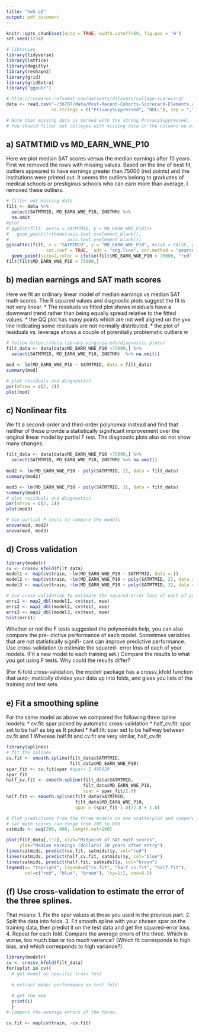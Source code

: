 ```yaml
---
title: "hw5_q2"
output: pdf_document
---
```


```r
knitr::opts_chunk$set(echo = TRUE, width.cutoff=60, fig.pos = 'H')
set.seed(1234)

# libraries
library(tidyverse)
library(lattice)
library(dagitty)
library(reshape2)
library(grid)
library(gridExtra)
library("ggpubr")

# http://rosmarus.refsmmat.com/datasets/datasets/college-scorecard/
data <- read.csv("~/36707/data/Most-Recent-Cohorts-Scorecard-Elements.csv",
                 na.strings = c("PrivacySuppressed", "NULL"), sep = ",")

# Note that missing data is marked with the string PrivacySuppressed.
# You should filter out colleges with missing data in the columns we will use for this problem.

```

## a) SATMTMID vs MD_EARN_WNE_P10
Here we plot median SAT scores versus the median earnings after 10 years. First we removed the rows with missing values. Based on the line of best fit, outliers appeared to have earnings greater than 75000 (red points) and the institutions were printed out. It seems the outliers belong to graduates of medical schools or prestigious schools who can earn more than average. I removed these outliers.

```r
# filter out missing data
filt <- data %>% 
  select(SATMTMID, MD_EARN_WNE_P10, INSTNM) %>%
  na.omit
#plot
# ggplot(filt, aes(x = SATMTMID, y = MD_EARN_WNE_P10))+ 
#   geom_point()+theme(axis.text.x=element_blank(), 
#                      axis.text.y=element_blank())
ggscatter(filt, x = "SATMTMID", y = "MD_EARN_WNE_P10", #xlab = FALSE, ylab = FALSE,
               cor.coef = TRUE,  add = "reg.line", cor.method = "pearson")+
  geom_point(size=2,color = ifelse(filt$MD_EARN_WNE_P10 > 75000, "red", "blue"))
filt[filt$MD_EARN_WNE_P10 > 75000,]
```

## b) median earnings and SAT math scores

Here we fit an ordinary linear model of median earnings vs median SAT math scores. The R squared values and diagnostic plots suggest the fit is not very linear.
* The residuals vs fitted plot shows residuals have a downward trend rather than being equally spread relative to the fitted values.
* the QQ plot has many points which are not well aligned on the y=x line indicating some residuals are not normally distributed.
* the plot of residuals vs. leverage shows a couple of potentially problematic outliers w

```r
# follow https://data.library.virginia.edu/diagnostic-plots/
filt_data <- data[data$MD_EARN_WNE_P10 >75000,] %>% 
  select(SATMTMID, MD_EARN_WNE_P10, INSTNM)  %>% na.omit()
   
mod <- lm(MD_EARN_WNE_P10 ~ SATMTMID, data = filt_data)
summary(mod)

# plot residuals and diagnostics
par(mfrow = c(2, 2)) 
plot(mod)
```

## c) Nonlinear fits

We fit a second-order and third-order polynomial instead and find that neither of these provide a statistically significant improvement over the original linear model by partial F test. The diagnostic plots also do not show many changes. 

```r
filt_data <- data[data$MD_EARN_WNE_P10 >75000,] %>% 
  select(SATMTMID, MD_EARN_WNE_P10, INSTNM) %>% na.omit()
   
mod2 <- lm(MD_EARN_WNE_P10 ~ poly(SATMTMID, 2), data = filt_data)
summary(mod2)

mod3 <- lm(MD_EARN_WNE_P10 ~ poly(SATMTMID, 3), data = filt_data)
summary(mod3)
# plot residuals and diagnostics
par(mfrow = c(2, 2)) 
plot(mod3)

# Use partial F tests to compare the models
anova(mod, mod2)
anova(mod, mod3)
```

## d) Cross validation 

```r
library(modelr)
cv <- crossv_kfold(filt_data)
model1 <- map(cv$train, ~lm(MD_EARN_WNE_P10 ~ SATMTMID, data =.))
model2 <- map(cv$train, ~lm(MD_EARN_WNE_P10 ~ poly(SATMTMID, 2), data =.))
model3 <- map(cv$train, ~lm(MD_EARN_WNE_P10 ~ poly(SATMTMID, 3), data =.))

# Use cross-validation to estimate the squared-error loss of each of your models.
errs1 <- map2_dbl(model1, cv$test, mse)
errs2 <- map2_dbl(model2, cv$test, mse)
errs3 <- map2_dbl(model3, cv$test, mse)
hist(errs1)
```

Whether or not the F tests suggested the polynomials help, you can also compare the pre-
dictive performance of each model. Sometimes variables that are not statistically signifi-
cant can improve predictive performance. Use cross-validation to estimate the squared-
error loss of each of your models. (Fit a new model to each training set.) Compare the
results to what you got using F tests. Why could the results differ?

(For K-fold cross-validation, the modelr package has a crossv_kfold function that auto-
matically divides your data up into folds, and gives you lists of the training and test sets.

## e) Fit a smoothing spline 

For the same model as above we compared the following three spline models:
* cv.fit: spar picked by automatic cross-validation
* half_cv.fit: spar set to be half as big as R picked
* half.fit: spar set to be halfway between cv.fit and 1
Whereas half.fit and cv.fit are very similar, half_cv.fit

```r
library(splines)
# fit the splines
cv.fit <- smooth.spline(filt_data$SATMTMID,
                        filt_data$MD_EARN_WNE_P10)
spar_fit <- cv.fit$spar #spar= 1.499929
spar_fit 
half_cv.fit <- smooth.spline(filt_data$SATMTMID,
                             filt_data$MD_EARN_WNE_P10,
                             spar = spar_fit/2.0)
half.fit <- smooth.spline(filt_data$SATMTMID,
                          filt_data$MD_EARN_WNE_P10,
                          spar = (spar_fit-1.0)/2.0 + 1.0)

# Plot predictions from the three models on one scatterplot and compare them visually.
# sat math scores can range from 200 to 800
satmids <- seq(200, 800, length.out=100)

plot(filt_data[,1:2], xlab="Midpoint of SAT math scores", 
     ylab="Median earnings (dollars) 10 years after entry")
lines(satmids, predict(cv.fit, satmids)$y, col="red")
lines(satmids, predict(half_cv.fit, satmids)$y, col="blue")
lines(satmids, predict(half.fit, satmids)$y, col="brown")
legend(x= "topright", legend=c("cv.fit", "half_cv.fit", "half.fit"),
       col=c("red", "blue", "brown"), lty=1:2, cex=0.8)
```

## (f) Use cross-validation to estimate the error of the three splines. 

That means:
1. Fix the spar values at those you used in the previous part.
2. Split the data into folds.
3. Fit smooth.spline with your chosen spar on the training data, then predict it on
the test data and get the squared-error loss.
4. Repeat for each fold.
Compare the average errors of the three. Which is worse, too much bias or too much
variance? (Which fit corresponds to high bias, and which corresponds to high variance?)


```r
library(modelr)
cv <- crossv_kfold(filt_data)
for(split in cv){
  # get model on specific train fold
  
  # extract model performance on test fold
  
  # get the mse 
  print(i)
  }
# Compare the average errors of the three. 

cv.fit <- map(cv$train, ~cv.fit)
```